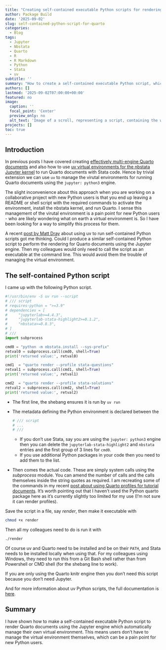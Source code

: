 ```yaml
---
title: "Creating self-contained executable Python scripts for rendering Quarto documents using the Jupyter engine"
author: Package Build
date: '2025-09-02'
slug: self-contained-python-script-for-quarto
categories:
  - Blog
tags:
  - Jupyter
  - Nbstata
  - Quarto
  - R
  - R Markdown
  - Python
  - Stata
  - uv
subtitle: ''
summary: "How to create a self-contained executable Python script, which declares the dependencies for the virtual environment for rendering Quarto documents using the Jupyter engine. This allows non-technical users to render Quarto documents using the Jupyter engine without having to manage the virtual environment themselves."
authors: []
lastmod: '2025-09-02T07:00:00+00:00'
featured: no
image:
  caption: ''
  focal_point: 'Center'
  preview_only: no
  alt_text: 'Image of a scroll, representing a script, containing the word Quarto and the Python and Jupyter logos.'
projects: []
toc: true
---
```


## Introduction

In previous posts I have covered creating [effectively multi-engine Quarto documents](https://remlapmot.github.io/post/2025/multi-engine-quarto/) and also how to use [uv virtual environments for the nbstata Jupyter kernel](https://remlapmot.github.io/post/2025/nbstata-uv-venv/) to run Quarto documents with Stata code. Hence by trivial extension we can use `uv` to manage the virutal environments for running Quarto documents using the `jupyter: python3` engine.

The slight inconvenience about this approach when you are working on a collaborative project with new Python users is that you end up leaving a README or shell script with the required commands to activate the environment, install the nbstata kernel, and run Quarto. I sense this management of the virutal environment is a pain point for new Python users - who are likely wondering what on earth a virtual environment is. So I have been looking for a way to simplify this process for them.

A recent [post by Matt Dray](https://www.rostrum.blog/posts/2025-08-11-uv-standalone/) about using uv to run self-contained Python scripts got me thinking. Could I produce a similar self-contained Python script to perform the rendering for Quarto documents using the Jupyter engine. Then my colleagues would only need to call the script as an executable at the command line. This would avoid them the trouble of managing the virtual environment.

## The self-contained Python script

I came up with the following Python script.

```python
#!/usr/bin/env -S uv run --script
# /// script
# requires-python = ">=3.9"
# dependencies = [
#     "jupyterlab>=4.4.3",
#     "jupyterlab-stata-highlight2>=0.1.2",
#     "nbstata>=0.8.3",
# ]
# ///
import subprocess

cmd0 = "python -m nbstata.install --sys-prefix"
retval0 = subprocess.call(cmd0, shell=True)
print('returned value:', retval0)

cmd1  = "quarto render --profile stata-questions"
retval1 = subprocess.call(cmd1, shell=True)
print('returned value:', retval1)

cmd2  = "quarto render --profile stata-solutions"
retval2 = subprocess.call(cmd2, shell=True)
print('returned value:', retval2)
```

* The first line, the shebang ensures it is run by `uv run`
* The metadata defining the Python environment is declared between the
  ```python
  # /// script
  # ...
  # ///
  ```
  
  * If you don't use Stata, say you are using the `jupyter: python3` engine then you can delete the `jupyterlab-stata-highlight2` and `nbstata` entries and the first group of 3 lines for `cmd0`.
  * If you use additional Python packages in your code then you need to add them to the list.
* Then comes the actual code. These are simply system calls using the _subprocess_ module. You can amend the number of calls and the calls themselves inside the string quotes as required. I am recreating some of the commands in my recent [post about using Quarto profiles for tutorial documents](https://remlapmot.github.io/post/2025/quarto-profiles-for-tutorials/). It's worth pointing out that I haven't used the Python quarto package here as it's currently slightly too limited for my use (I'm not sure it can render profiles).

Save the script in a file, say _render_, then make it executable with

```sh
chmod +x render
```

Then all my colleagues need to do is run it with

```sh
./render
```

Of course uv and Quarto need to be installed and be on their `PATH`, and Stata needs to be installed locally when using that. For my colleagues using Windows, they need to run this from a Git Bash shell rather than from Powershell or CMD shell (for the shebang line to work).

If you are only using the Quarto knitr engine then you don't need this script because you don't need Jupyter.

And for more information about uv Python scripts, the full documentation is [here](https://docs.astral.sh/uv/guides/scripts/#creating-a-python-script).

## Summary

I have shown how to make a self-contained executable Python script to render Quarto documents using the Jupyter engine which automatically manage their own virtual environment. This means users don't have to manage the virtual environment themselves, which can be a pain point for new Python users.
